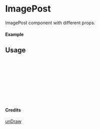 
<Meta of={ImagePost} title="unDraw/ImagePost" />

# ImagePost

ImagePost component with different props.

#### Example

<Canvas of={ImagePost.Primary} />

## Usage

```ts
import { ImagePost } from "yadl-ui";

const Example = () => {
  return (
      <ImagePost />
  );
};

export default Example;
```

#### Credits
[unDraw](https://undraw.co/illustrations)
